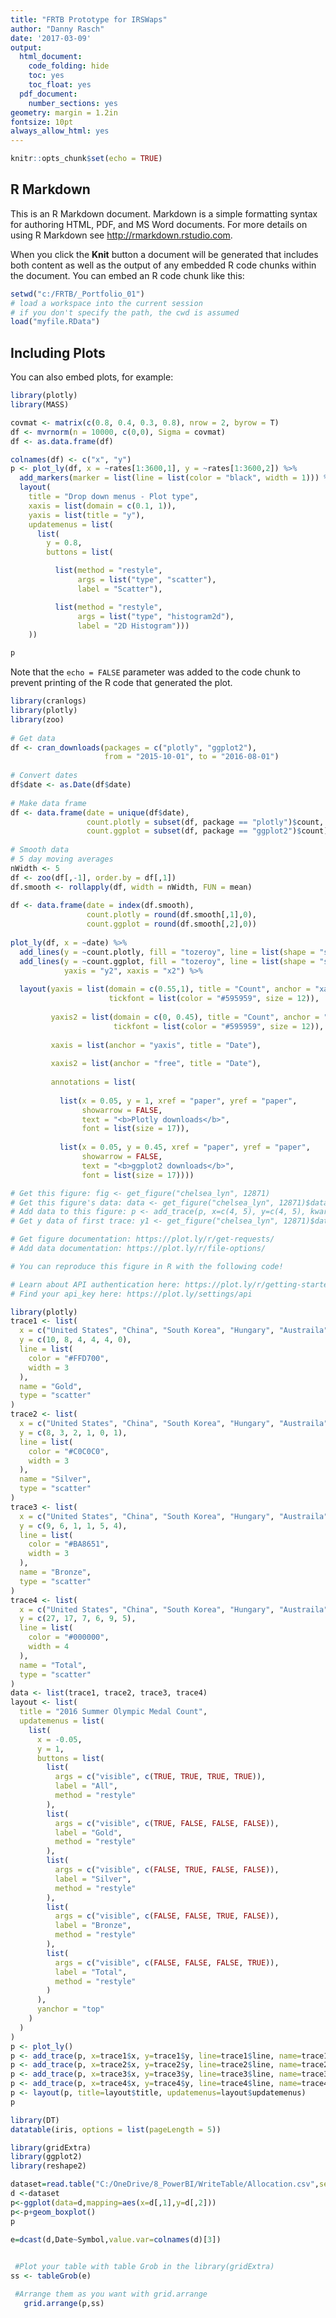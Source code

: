 ```yaml
---
title: "FRTB Prototype for IRSWaps"
author: "Danny Rasch"
date: '2017-03-09'
output:
  html_document:
    code_folding: hide
    toc: yes
    toc_float: yes
  pdf_document:
    number_sections: yes
geometry: margin = 1.2in
fontsize: 10pt
always_allow_html: yes
---
```


```r
knitr::opts_chunk$set(echo = TRUE)
```

## R Markdown

This is an R Markdown document. Markdown is a simple formatting syntax for authoring HTML, PDF, and MS Word documents. For more details on using R Markdown see <http://rmarkdown.rstudio.com>.

When you click the **Knit** button a document will be generated that includes both content as well as the output of any embedded R code chunks within the document. You can embed an R code chunk like this:

```r
setwd("c:/FRTB/_Portfolio_01") 
# load a workspace into the current session
# if you don't specify the path, the cwd is assumed 
load("myfile.RData")
```

## Including Plots

You can also embed plots, for example:

```r

library(plotly)
library(MASS)

covmat <- matrix(c(0.8, 0.4, 0.3, 0.8), nrow = 2, byrow = T)
df <- mvrnorm(n = 10000, c(0,0), Sigma = covmat)
df <- as.data.frame(df)

colnames(df) <- c("x", "y")
p <- plot_ly(df, x = ~rates[1:3600,1], y = ~rates[1:3600,2]) %>%
  add_markers(marker = list(line = list(color = "black", width = 1))) %>%
  layout(
    title = "Drop down menus - Plot type",
    xaxis = list(domain = c(0.1, 1)),
    yaxis = list(title = "y"),
    updatemenus = list(
      list(
        y = 0.8,
        buttons = list(

          list(method = "restyle",
               args = list("type", "scatter"),
               label = "Scatter"),

          list(method = "restyle",
               args = list("type", "histogram2d"),
               label = "2D Histogram")))
    ))

p
```

Note that the `echo = FALSE` parameter was added to the code chunk to prevent printing of the R code that generated the plot.

```r



 
library(cranlogs)
library(plotly)
library(zoo)
 
# Get data
df <- cran_downloads(packages = c("plotly", "ggplot2"), 
                     from = "2015-10-01", to = "2016-08-01")
 
# Convert dates
df$date <- as.Date(df$date)
 
# Make data frame
df <- data.frame(date = unique(df$date),
                 count.plotly = subset(df, package == "plotly")$count,
                 count.ggplot = subset(df, package == "ggplot2")$count)
 
# Smooth data 
# 5 day moving averages
nWidth <- 5
df <- zoo(df[,-1], order.by = df[,1])
df.smooth <- rollapply(df, width = nWidth, FUN = mean)
 
df <- data.frame(date = index(df.smooth),
                 count.plotly = round(df.smooth[,1],0),
                 count.ggplot = round(df.smooth[,2],0))
 
plot_ly(df, x = ~date) %>% 
  add_lines(y = ~count.plotly, fill = "tozeroy", line = list(shape = "spline"), name = "Plotly") %>% 
  add_lines(y = ~count.ggplot, fill = "tozeroy", line = list(shape = "spline"), name = "ggplot2", 
            yaxis = "y2", xaxis = "x2") %>% 
  
  layout(yaxis = list(domain = c(0.55,1), title = "Count", anchor = "xaxis",
                      tickfont = list(color = "#595959", size = 12)),
         
         yaxis2 = list(domain = c(0, 0.45), title = "Count", anchor = "xaxis2",
                       tickfont = list(color = "#595959", size = 12)),
         
         xaxis = list(anchor = "yaxis", title = "Date"),
         
         xaxis2 = list(anchor = "free", title = "Date"),
         
         annotations = list(
           
           list(x = 0.05, y = 1, xref = "paper", yref = "paper",
                showarrow = FALSE,
                text = "<b>Plotly downloads</b>",
                font = list(size = 17)),
           
           list(x = 0.05, y = 0.45, xref = "paper", yref = "paper",
                showarrow = FALSE,
                text = "<b>ggplot2 downloads</b>",
                font = list(size = 17))))


```


```r
# Get this figure: fig <- get_figure("chelsea_lyn", 12871)
# Get this figure's data: data <- get_figure("chelsea_lyn", 12871)$data
# Add data to this figure: p <- add_trace(p, x=c(4, 5), y=c(4, 5), kwargs=list(filename="plot from API (1000) (475)", fileopt="extend"))
# Get y data of first trace: y1 <- get_figure("chelsea_lyn", 12871)$data[[1]]$y

# Get figure documentation: https://plot.ly/r/get-requests/
# Add data documentation: https://plot.ly/r/file-options/

# You can reproduce this figure in R with the following code!

# Learn about API authentication here: https://plot.ly/r/getting-started
# Find your api_key here: https://plot.ly/settings/api

library(plotly)
trace1 <- list(
  x = c("United States", "China", "South Korea", "Hungary", "Austraila", "Canada"), 
  y = c(10, 8, 4, 4, 4, 0), 
  line = list(
    color = "#FFD700", 
    width = 3
  ), 
  name = "Gold", 
  type = "scatter"
)
trace2 <- list(
  x = c("United States", "China", "South Korea", "Hungary", "Austraila", "Canada"), 
  y = c(8, 3, 2, 1, 0, 1), 
  line = list(
    color = "#C0C0C0", 
    width = 3
  ), 
  name = "Silver", 
  type = "scatter"
)
trace3 <- list(
  x = c("United States", "China", "South Korea", "Hungary", "Austraila", "Canada"), 
  y = c(9, 6, 1, 1, 5, 4), 
  line = list(
    color = "#BA8651", 
    width = 3
  ), 
  name = "Bronze", 
  type = "scatter"
)
trace4 <- list(
  x = c("United States", "China", "South Korea", "Hungary", "Austraila", "Canada"), 
  y = c(27, 17, 7, 6, 9, 5), 
  line = list(
    color = "#000000", 
    width = 4
  ), 
  name = "Total", 
  type = "scatter"
)
data <- list(trace1, trace2, trace3, trace4)
layout <- list(
  title = "2016 Summer Olympic Medal Count", 
  updatemenus = list(
    list(
      x = -0.05, 
      y = 1, 
      buttons = list(
        list(
          args = c("visible", c(TRUE, TRUE, TRUE, TRUE)), 
          label = "All", 
          method = "restyle"
        ), 
        list(
          args = c("visible", c(TRUE, FALSE, FALSE, FALSE)), 
          label = "Gold", 
          method = "restyle"
        ), 
        list(
          args = c("visible", c(FALSE, TRUE, FALSE, FALSE)), 
          label = "Silver", 
          method = "restyle"
        ), 
        list(
          args = c("visible", c(FALSE, FALSE, TRUE, FALSE)), 
          label = "Bronze", 
          method = "restyle"
        ), 
        list(
          args = c("visible", c(FALSE, FALSE, FALSE, TRUE)), 
          label = "Total", 
          method = "restyle"
        )
      ), 
      yanchor = "top"
    )
  )
)
p <- plot_ly()
p <- add_trace(p, x=trace1$x, y=trace1$y, line=trace1$line, name=trace1$name, type=trace1$type)
p <- add_trace(p, x=trace2$x, y=trace2$y, line=trace2$line, name=trace2$name, type=trace2$type)
p <- add_trace(p, x=trace3$x, y=trace3$y, line=trace3$line, name=trace3$name, type=trace3$type)
p <- add_trace(p, x=trace4$x, y=trace4$y, line=trace4$line, name=trace4$name, type=trace4$type)
p <- layout(p, title=layout$title, updatemenus=layout$updatemenus)
p

library(DT)
datatable(iris, options = list(pageLength = 5))
```


```r
library(gridExtra)
library(ggplot2)
library(reshape2)

dataset=read.table("C:/OneDrive/8_PowerBI/WriteTable/Allocation.csv",sep = ",")
d <-dataset
p<-ggplot(data=d,mapping=aes(x=d[,1],y=d[,2]))
p<-p+geom_boxplot()
p

e=dcast(d,Date~Symbol,value.var=colnames(d)[3])
  

 #Plot your table with table Grob in the library(gridExtra)
ss <- tableGrob(e)

 #Arrange them as you want with grid.arrange
   grid.arrange(p,ss)
```

